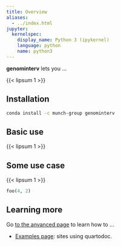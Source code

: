 ```yaml
---
title: Overview
aliases:
  - ../index.html
jupyter:
  kernelspec:
    display_name: Python 3 (ipykernel)
    language: python
    name: python3
---
```



**genominterv** lets you ... 

{{< lipsum 1 >}}

## Installation

```bash
conda install -c munch-group genominterv
```

## Basic use

{{< lipsum 1 >}}

## Some use case

<!-- 
The [foo function](`genominterv.interval_diff`) does ... [](`genominterv.interval_diff`) does ... [](`~genominterv.interval_diff`) does ...
 -->

{{< lipsum 1 >}}

```python
foo(4, 2)
```


## Learning more

Go [to the anvanced page](advanced.qmd) to learn how to ...

* [Examples page](examples.ipynb): sites using quartodoc.

